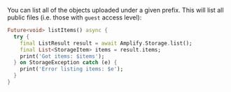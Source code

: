 You can list all of the objects uploaded under a given prefix. This will list all public files (i.e. those with `guest` access level):

```dart
Future<void> listItems() async {
  try {
    final ListResult result = await Amplify.Storage.list();
    final List<StorageItem> items = result.items;
    print('Got items: $items');
  } on StorageException catch (e) {
    print('Error listing items: $e');
  }
}
```
